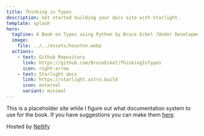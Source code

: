 ```yaml
---
title: Thinking in Types
description: Get started building your docs site with Starlight.
template: splash
hero:
  tagline: A Book on Types using Python by Bruce Eckel (Under Development)
  image:
    file: ../../assets/houston.webp
  actions:
    - text: Github Repository
      link: https://github.com/BruceEckel/ThinkingInTypes
      icon: right-arrow
    - text: Starlight docs
      link: https://starlight.astro.build
      icon: external
      variant: minimal
---
```


This is a placeholder site while I figure out what documentation system to use for the book.
If you have suggestions you can make them [here](https://github.com/BruceEckel/ThinkingInTypes/issues).

Hosted by [Netlify](https://app.netlify.com/sites/thinkingintypes/overview)
